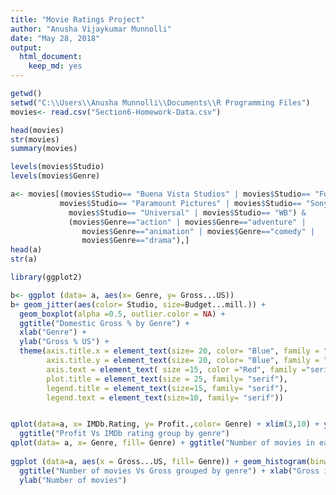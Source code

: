 ---
title: "Movie Ratings Project"
author: "Anusha Vijaykumar Munnolli"
date: "May 28, 2018"
output: 
  html_document: 
    keep_md: yes
---


```{r}
getwd()
setwd("C:\\Users\\Anusha Munnolli\\Documents\\R Programming Files")
movies<- read.csv("Section6-Homework-Data.csv")

head(movies)
str(movies)
summary(movies)
```
```{r}
levels(movies$Studio)
levels(movies$Genre)
```

```{r}
a<- movies[(movies$Studio== "Buena Vista Studios" | movies$Studio== "Fox" |
           movies$Studio== "Paramount Pictures" | movies$Studio== "Sony" |
             movies$Studio== "Universal" | movies$Studio== "WB") & 
             (movies$Genre=="action" | movies$Genre=="adventure" | 
                movies$Genre=="animation" | movies$Genre=="comedy" |
                movies$Genre=="drama"),] 
head(a)
str(a)

```

```{r}
library(ggplot2)

b<- ggplot (data= a, aes(x= Genre, y= Gross...US))
b+ geom_jitter(aes(color= Studio, size=Budget...mill.)) +
  geom_boxplot(alpha =0.5, outlier.color = NA) + 
  ggtitle("Domestic Gross % by Genre") +
  xlab("Genre") +
  ylab("Gross % US") +
  theme(axis.title.x = element_text(size= 20, color= "Blue", family = "serif"),
        axis.title.y = element_text(size= 20, color= "Blue", family = "serif"),
        axis.text = element_text( size =15, color ="Red", family ="serif"),
        plot.title = element_text(size = 25, family= "serif"),
        legend.title = element_text(size=15, family= "serif"),
        legend.text = element_text(size=10, family= "serif"))


qplot(data=a, x= IMDb.Rating, y= Profit.,color= Genre) + xlim(3,10) + ylim(0, 3000) +
  ggtitle("Profit Vs IMDb rating group by genre")
qplot(data= a, x= Genre, fill= Genre) + ggtitle("Number of movies in each genre")
 
ggplot (data=a, aes(x = Gross...US, fill= Genre)) + geom_histogram(binwidth = 1)+
  ggtitle("Number of movies Vs Gross grouped by genre") + xlab("Gross in Millions (US)") + 
  ylab("Number of movies")
```